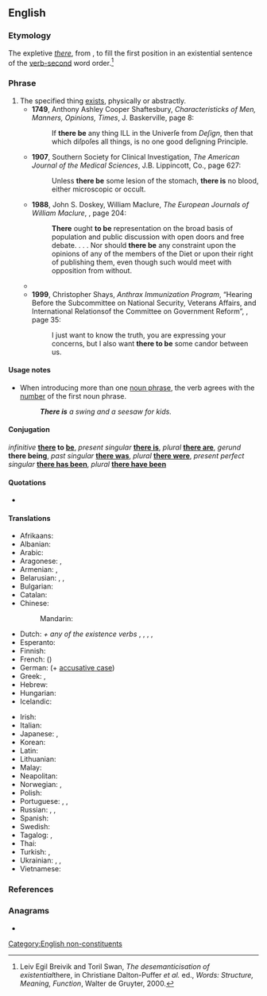 ==English==

===Etymology===
The expletive ''[[there]]'', from {{etyl|ang|en}} ''{{l|ang|þær}}'', to fill the first position in an existential sentence of the [[verb-second]] word order.<ref>Leiv Egil Breivik and Toril Swan, ''The desemanticisation of existential ''there, in Christiane Dalton-Puffer ''et al.'' ed., ''Words: Structure, Meaning, Function'', Walter de Gruyter, 2000.</ref>

===Phrase===
{{head|en|verb|[[#Conjugation|highly irregular]]}}

# The specified thing [[exist]]s, physically or abstractly.
#* '''1749''', Anthony Ashley Cooper Shaftesbury, ''Characteristicks of Men, Manners, Opinions, Times'', J. Baskerville, page 8:
#*: If '''there be''' any thing ILL in the Univerſe from ''Deſign'', then that which diſpoſes all things, is no one good deſigning Principle.
#* '''1907''', Southern Society for Clinical Investigation, ''The American Journal of the Medical Sciences'', J.B. Lippincott, Co., page 627:
#*: Unless '''there be''' some lesion of the stomach, '''there is''' no blood, either microscopic or occult.
#* '''1988''', John S. Doskey, William Maclure, ''The European Journals of William Maclure'', {{ISBN|087169171X}}, page 204:
#*: '''There''' ought '''to be''' representation on the broad basis of population and public discussion with open doors and free debate. . . . Nor should '''there be''' any constraint upon the opinions of any of the members of the Diet or upon their right of publishing them, even though such would meet with opposition from without.
#* {{quote-text|year=1996|author=Diane Meyers|title=Disaster Response and Recovery: A Handbook for Mental Health Professionals|page=75|isbn=0788131265|passage='''There''' may '''be''' people with drug or alcohol problems who may go into withdrawal.}}
#* '''1999''', Christopher Shays, ''Anthrax Immunization Program'', “Hearing Before the Subcommittee on National Security, Veterans Affairs, and International Relationsof the Committee on Government Reform”, {{ISBN|0756718090}}, page 35:
#*: I just want to know the truth, you are expressing your concerns, but I also want '''there to be''' some candor between us.

====Usage notes====
* When introducing more than one [[noun phrase]], the verb agrees with the [[number]] of the first noun phrase.
*: '''''There is''' a swing and a seesaw for kids.''

====Conjugation====
{{rfinfl|en|verb}}
''infinitive'' '''[[there]] to [[be]]''', ''present singular'' '''[[there is]]''', ''plural'' '''[[there are]]''', ''gerund'' '''there being''', ''past singular'' '''[[there was]]''', ''plural'' '''[[there were]]''', ''present perfect singular'' '''[[there has been]]''', ''plural'' '''[[there have been]]'''

====Quotations====
* {{seeCites}}

====Translations====
{{trans-top|to exist}}
* Afrikaans: {{t|af|daar's}}
* Albanian: {{t-needed|sq}}
* Arabic: {{qualifier|passive}} {{t+|ar|وُجِدَ}}
* Aragonese: {{t|an|haber-bi}}, {{t|an|haber-ie}}
* Armenian: {{t+|hy|լինել}}, {{t+|hy|կամ}}
* Belarusian: {{t|be|быць}}, {{t|be|ме́цца}}, {{t|be|ёсць}}
* Bulgarian: {{t+|bg|имам}}
* Catalan: {{t+|ca|haver-hi}}
* Chinese:
*: Mandarin: {{t+|cmn|有|tr=yǒu|sc=Hani}}
* Dutch: {{t+|nl|er}} ''+ any of the existence verbs'' {{t+|nl|zijn}}, {{t+|nl|bestaan}}, {{t+|nl|staan}}, {{t+|nl|zitten}}, {{t+|nl|liggen}}
* Esperanto: {{t+|eo|esti}}
* Finnish: {{t+|fi|olla}}
* French: {{t+|fr|y avoir}} ({{t+|fr|il y a}})
* German: {{t|de|es gibt}} (+ [[accusative case]])
* Greek: {{t+|el|είμαι}}, {{t+|el|υπάρχω}}
* Hebrew: {{t+|he|יש|tr=yesh}}
* Hungarian: {{t+|hu|van}}
* Icelandic: {{t+|is|vera}}
{{trans-mid}}
* Irish: {{t|ga|bí ann}}
* Italian: {{t+|it|esserci}}
* Japanese: {{t+|ja|いる|tr=iru}} {{qualifier|animate}}, {{t+|ja|ある|tr=aru}} {{qualifier|inanimate}}
* Korean: {{t+|ko|있다}}
* Latin: {{t+|la|sum}}
* Lithuanian: {{t|lt|va būti}}
* Malay: {{t+|ms|ada}}
* Neapolitan: {{t|nap|nce stà}}
* Norwegian: {{t|no|det er}}, {{t|no|det finnes}}
* Polish: {{t+|pl|być|impf}}
* Portuguese: {{t+|pt|haver}}, {{t+|pt|existir}}, {{t+|pt|ter}}
* Russian: {{t+|ru|быть}}, {{t+|ru|име́ться}}, {{t+|ru|есть}}
* Spanish: {{t+|es|haber}}
* Swedish: {{t|sv|det finnas}}
* Tagalog: {{t+|tl|may}}, {{t+|tl|mayroon}}
* Thai: {{t+|th|มี}}
* Turkish: {{t+|tr|var}} {{qualifier|Affimative}}, {{t+|tr|yok}} {{qualifier|Negative}}
* Ukrainian: {{t+|uk|бу́ти}}, {{t|uk|ма́тися}}, {{t+|uk|є}}
* Vietnamese: {{t+|vi|có}}
{{trans-bottom}}

===References===
<references />

===Anagrams===
* {{anagrams|en|be there}}

[[Category:English non-constituents]]